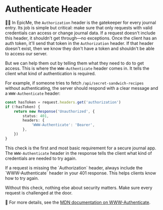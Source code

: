 # Authenticate Header

<EpicVideo url="https://www.epicai.pro/workshops/day-7-8-mcp-auth/authenticate-header-0n13b" />

👨‍💼 In EpicMe, the `Authorization` header is the gatekeeper for every journal entry. Its job is simple but critical: make sure that only requests with valid credentials can access or change journal data. If a request doesn't include this header, it shouldn't get through—no exceptions. Once the client has an auth token, it'll send that token in the `Authorization` header. If that header doesn't exist, then we know they don't have a token and shouldn't be able to access our server.

But we can help them out by telling them what they need to do to get access. This is where the `WWW-Authenticate` header comes in. It tells the client what kind of authentication is required.

For example, if someone tries to fetch `/api/secret-sandwich-recipes` without authenticating, the server should respond with a clear message and a `WWW-Authenticate` header:

```ts
const hasToken = request.headers.get('authorization')
if (!hasToken) {
	return new Response('Unauthorized', {
		status: 401,
		headers: {
			'WWW-Authenticate': 'Bearer',
		},
	})
}
```

This check is the first and most basic requirement for a secure journal app. The `WWW-Authenticate` header in the response tells the client what kind of credentials are needed to try again.

<callout-info>
	If a request is missing the `Authorization` header, always include the
	`WWW-Authenticate` header in your 401 response. This helps clients know how to
	try again.
</callout-info>

Without this check, nothing else about security matters. Make sure every request is challenged at the door.

📜 For more details, see the [MDN documentation on WWW-Authenticate](https://developer.mozilla.org/en-US/docs/Web/HTTP/Headers/WWW-Authenticate).
